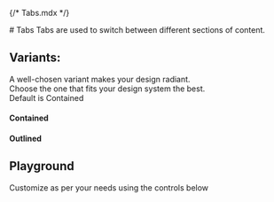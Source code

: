 {/* Tabs.mdx */}


<Meta of={TabsStories} name="Docs" />
# Tabs
Tabs are used to switch between different sections of content.

## Variants:
A well-chosen variant makes your design radiant.\
Choose the one that fits your design system the best.\
Default is Contained

#### Contained
<Canvas of={TabsStories.Contained}/>

#### Outlined
<Canvas of={TabsStories.Outlined}/>


## Playground
Customize as per your needs using the controls below

<Canvas of={TabsStories.Playground}/>